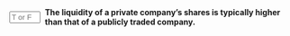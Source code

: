 ::: {.question-block}

<form onsubmit="event.preventDefault(); checkAnswerBox('q39','F')" style="display: flex; align-items: center; gap: 8px;">
<input type="text" id="q39" name="q39" maxlength="1" placeholder="T or F"
         style="width: 55px;" data-correct-answer="F" /> <label for="q39"><strong>The liquidity of a private company's shares is typically higher than that of a publicly traded company.</strong></label>
</form>

<div id="feedback-q39" class="feedback" data-status="" style="display:none;">
The sentence is FALSE: The liquidity of a private company's shares is typically much lower than that of a publicly traded company, as there is no organized market for their frequent trading.
</div>
:::
